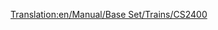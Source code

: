 [[Translation:en/Manual/Base Set/Trains/CS2400]]
{{nl/Manual/Base Set/Trains/Treinen|Naam=CS2400
|Afbeelding=[[File:en/Manual/Base Set/Trains/Cs2400.png]]
|Kosten=£18,750 ($37.500)
|Snelheid=112 km/h (70 mph)
|Gewicht=120 t
|Kracht=2,400 pk (1,790 kW)
|Onderhoudskosten=£1,599 ($3.198)
|Ontworpen=1965
|Levensduur=20 
|Capaciteit=n.v.t.
|Omschrijving=
|Real-life=Geen bijzondere prototypes bekend, maar de CS2400 is gebaseerd op een van de [https://www.wikipedia.org/wiki/Hood unit "Hood"] diesels. 
}}